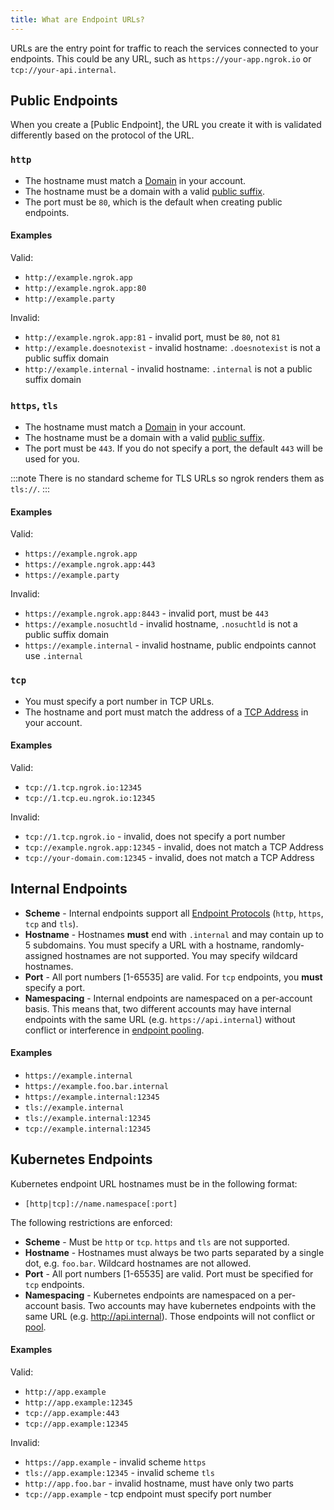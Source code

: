 ```yaml
---
title: What are Endpoint URLs?
---
```


URLs are the entry point for traffic to reach the services connected to your endpoints. This could be any URL, such as `https://your-app.ngrok.io` or `tcp://your-api.internal`.

## Public Endpoints

When you create a [Public Endpoint], the URL you create it with is validated differently based on the protocol of the URL.

### `http`

- The hostname must match a [Domain](/universal-gateway/domains/what-are-domains/) in your account.
- The hostname must be a domain with a valid [public suffix](https://publicsuffix.org/).
- The port must be `80`, which is the default when creating public endpoints.

#### Examples

Valid:

- `http://example.ngrok.app`
- `http://example.ngrok.app:80`
- `http://example.party`

Invalid:

- `http://example.ngrok.app:81` - invalid port, must be `80`, not `81`
- `http://example.doesnotexist` - invalid hostname: `.doesnotexist` is not a public suffix domain
- `http://example.internal` - invalid hostname: `.internal` is not a public suffix domain

### `https`, `tls`

- The hostname must match a [Domain](/universal-gateway/domains/what-are-domains/) in your account.
- The hostname must be a domain with a valid [public suffix](https://publicsuffix.org/).
- The port must be `443`. If you do not specify a port, the default `443` will be used for you.

:::note
There is no standard scheme for TLS URLs so ngrok renders them as `tls://`.
:::

#### Examples

Valid:

- `https://example.ngrok.app`
- `https://example.ngrok.app:443`
- `https://example.party`

Invalid:

- `https://example.ngrok.app:8443` - invalid port, must be `443`
- `https://example.nosuchtld` - invalid hostname, `.nosuchtld` is not a public suffix domain
- `https://example.internal` - invalid hostname, public endpoints cannot use `.internal`

### `tcp`

- You must specify a port number in TCP URLs.
- The hostname and port must match the address of a [TCP
  Address](/universal-gateway/tcp-addresses/) in your account.

#### Examples

Valid:

- `tcp://1.tcp.ngrok.io:12345`
- `tcp://1.tcp.eu.ngrok.io:12345`

Invalid:

- `tcp://1.tcp.ngrok.io` - invalid, does not specify a port number
- `tcp://example.ngrok.app:12345` - invalid, does not match a TCP Address
- `tcp://your-domain.com:12345` - invalid, does not match a TCP Address

## Internal Endpoints

- **Scheme** - Internal endpoints support all [Endpoint Protocols](/universal-gateway/protocols) (`http`, `https`, `tcp` and `tls`).
- **Hostname** - Hostnames **must** end with `.internal` and may contain up to 5 subdomains. You must specify a URL with a hostname, randomly-assigned hostnames are not supported. You may specify wildcard hostnames.
- **Port** - All port numbers [1-65535] are valid. For `tcp` endpoints, you **must** specify a port.
- **Namespacing** - Internal endpoints are namespaced on a per-account basis.
  This means that, two different accounts may have internal endpoints with the same URL (e.g. `https://api.internal`) without conflict or interference in [endpoint pooling](/universal-gateway/endpoint-pooling).

#### Examples

- `https://example.internal`
- `https://example.foo.bar.internal`
- `https://example.internal:12345`
- `tls://example.internal`
- `tls://example.internal:12345`
- `tcp://example.internal:12345`

## Kubernetes Endpoints

Kubernetes endpoint URL hostnames must be in the following format:

- `[http|tcp]://name.namespace[:port]`

The following restrictions are enforced:

- **Scheme** - Must be `http` or `tcp`. `https` and `tls` are not supported.
- **Hostname** - Hostnames must always be two parts separated by a single dot,
  e.g. `foo.bar`. Wildcard hostnames are not allowed.
- **Port** - All port numbers [1-65535] are valid. Port must be specified for
  `tcp` endpoints.
- **Namespacing** - Kubernetes endpoints are namespaced on a per-account basis.
  Two accounts may have kubernetes endpoints with the same URL (e.g.
  http://api.internal). Those endpoints will not conflict or
  [pool](/universal-gateway/endpoint-pooling).

#### Examples

Valid:

- `http://app.example`
- `http://app.example:12345`
- `tcp://app.example:443`
- `tcp://app.example:12345`

Invalid:

- `https://app.example` - invalid scheme `https`
- `tls://app.example:12345` - invalid scheme `tls`
- `http://app.foo.bar` - invalid hostname, must have only two parts
- `tcp://app.example` - tcp endpoint must specify port number
